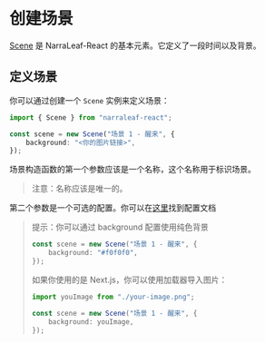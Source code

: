 # 创建场景

[Scene](../core/elements/scene) 是 NarraLeaf-React 的基本元素。它定义了一段时间以及背景。

## 定义场景

你可以通过创建一个 `Scene` 实例来定义场景：

```typescript
import { Scene } from "narraleaf-react";
```

```typescript
const scene = new Scene("场景 1 - 醒来", {
    background: "<你的图片链接>",
});
```

场景构造函数的第一个参数应该是一个名称，这个名称用于标识场景。

> 注意：名称应该是唯一的。

第二个参数是一个可选的配置。你可以在[这里](../core/types/SceneConfig)找到配置文档 

> 提示：你可以通过 background 配置使用纯色背景
>
> ```typescript
> const scene = new Scene("场景 1 - 醒来", {
>     background: "#f0f0f0",
> });
> ```
>
> 如果你使用的是 Next.js，你可以使用加载器导入图片：
>
> ```typescript
> import youImage from "./your-image.png";
>
> const scene = new Scene("场景 1 - 醒来", {
>     background: youImage,
> });
